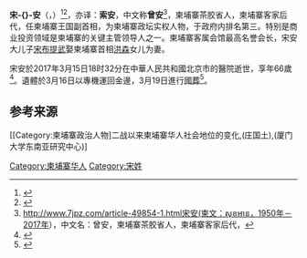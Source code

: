  
{{Infobox Politician
| name          =宋安
| original_name      = {{lang-km|សុខ អាន}}
|image = Sok An, July 2010.jpg
| caption       =
| order         =  
| office        = {{le|柬埔寨副首相|Deputy Prime Minister of Cambodia}}
| term_start    = 
| term_end      = 
| predecessor   = 
| successor     = 
| office2        = 
| term_start2    = 
| term_end2      = 
| predecessor2   = 
| successor2     = 
| office3   =
| term_start3    = 
| term_end3      = 
| predecessor3   = 
| successor3     = 
| birth_date    = {{birth date|1950|4|16}}
| birth_place   = {{CAM}}[[茶胶省|茶胶省]][[基里峰县|基里峰县]][[百巴庄尊乡|百巴庄尊乡]]
| nationality   = {{CAM}}
| footnotes     = [[柬埔寨華人|柬埔寨華人]]
| death_date    = {{death date and age|2017|3|15|1950|4|16}}
| death_place   = {{PRC}}[[北京市|北京市]]
| party         = [[柬埔寨人民党|柬埔寨人民党]]
| religion
| relations     = 
| residence     = 
| alma_mater    = 
| occupation    = 
| religion      = [[上座部佛教|上座部佛教]]
| signature     = 
| website       = 
}}
{{Contains Khmer text}}

'''宋-{}-安'''（{{lang-km|សុខ អាន}}，{{bd|1950年|4月16日|2017年|3月15日|catIdx=Sok}}）<ref name=":0">{{Cite web|url=http://www.koonkhmer.com/forum/viewtopic.php?f=4&t=3198|title=Deputy Prime Minister Sok An has passed away, aged 66. - Koon Khmer|website=www.koonkhmer.com|language=en-gb|access-date=2017-03-15|archive-date=2017-03-16|archive-url=https://web.archive.org/web/20170316025414/http://www.koonkhmer.com/forum/viewtopic.php?f=4&t=3198|dead-url=no}}</ref><ref name=":1">{{Cite news|url=http://www.phnompenhpost.com/national/deputy-pm-sok-dies-66|title=Deputy PM Sok An dies at 66|last=ppp_webadmin|date=2017-03-15|work=Phnom Penh Post|access-date=2017-03-15|language=en}}</ref>，亦译：'''索安'''，中文称'''曾安'''<ref>http://www.7jpz.com/article-49854-1.html宋安(柬文：សុខអាន，1950年－2017年），中文名：曾安，柬埔寨茶胶省人，柬埔寨客家后代，{{dead link|date=2017年12月 |bot=InternetArchiveBot |fix-attempted=yes }}</ref>，柬埔寨茶胶省人，柬埔寨客家后代，任柬埔寨王国副首相，为柬埔寨政坛实权人物，于政府内排名第三。特别是商业投资领域是柬埔寨的关键主管领导人之一。柬埔寨客属会馆最高名誉会长，宋安大儿子[[宋布提武|宋布提武]]娶柬埔寨首相[[洪森|洪森]]女儿为妻。

宋安於2017年3月15日18时32分在中華人民共和國北京市的醫院逝世，享年66歲<ref name="jhrb">{{cite web|author1=柬华日报|title=柬埔寨副总理宋安亲王病逝 享年66岁|url=http://jianhuadaily.com/~jianhuad/?option=com_k2&view=item&id=25096:66|accessdate=2017-03-16|deadurl=yes|archiveurl=https://web.archive.org/web/20170317143444/http://jianhuadaily.com/~jianhuad/?option=com_k2&view=item&id=25096:66|archivedate=2017-03-17}}</ref>。遺體於3月16日以專機運回金邊，3月19日進行[[國葬|國葬]]<ref>{{Cite web |url=http://jianhuadaily.com/~jianhuad/?option=com_k2&view=item&id=25104:19 |title=宋安副总理遗体抵达金边 政府出资治丧葬礼定于19日举行 |access-date=2017-03-18 |archive-date=2017-03-19 |archive-url=https://web.archive.org/web/20170319023258/http://jianhuadaily.com/~jianhuad/?option=com_k2&view=item&id=25104:19 |dead-url=yes }}</ref>。

== 参考来源 ==
{{reflist}}

[[Category:柬埔寨华人|Category:柬埔寨华人]]
[[Category:柬埔寨政治人物]二战以来柬埔寨华人社会地位的变化,(庄国土),(厦门大学东南亚研究中心)]
[[Category:宋姓|Category:宋姓]]